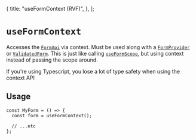   {
    title: "useFormContext (RVF)",
  },
];

# `useFormContext`

Accesses the [`FormApi`](/reference/form-api) via context. Must be used along with a [`FormProvider`](/reference/form-provider) or [`ValidatedForm`](/reference/validated-form).
This is just like calling [`useFormScope`](/reference/use-form-scope), but using context instead of passing the scope around.

<Note>
  If you're using Typescript, you lose a lot of type safety
  when using the context API
</Note>

## Usage

```tsx
const MyForm = () => {
  const form = useFormContext();

  // ...etc
};
```
